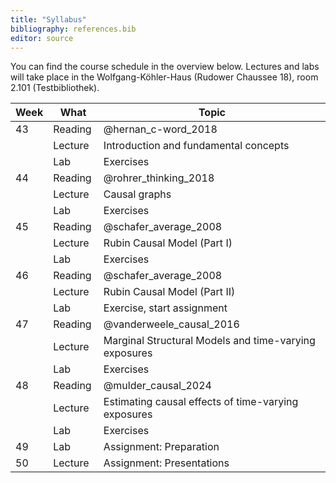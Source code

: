 ```yaml
---
title: "Syllabus"
bibliography: references.bib
editor: source
---
```


You can find the course schedule in the overview below. Lectures and labs will take place in the Wolfgang-Köhler-Haus (Rudower Chaussee 18), room 2.101 (Testbibliothek).  


| Week | What    | Topic                                 |
|------|---------|---------------------------------------|
| 43   | Reading | @hernan_c-word_2018                   | 
|      | Lecture | Introduction and fundamental concepts | 
|      | Lab     | Exercises                             |
| 44   | Reading | @rohrer_thinking_2018                  |
|      | Lecture | Causal graphs                         |
|      | Lab     | Exercises                             |
| 45   | Reading | @schafer_average_2008                 |
|      | Lecture | Rubin Causal Model (Part I)           |
|      | Lab     | Exercises                             |
| 46   | Reading | @schafer_average_2008                 |
|      | Lecture | Rubin Causal Model (Part II)          |
|      | Lab     | Exercise, start assignment            |
| 47   | Reading | @vanderweele_causal_2016              |
|      | Lecture | Marginal Structural Models and time-varying exposures |
|      | Lab     | Exercises                             |
| 48   | Reading | @mulder_causal_2024                   |
|      | Lecture | Estimating causal effects of time-varying exposures |
|      | Lab     | Exercises                             |
| 49   | Lab     | Assignment: Preparation               |
| 50   | Lecture | Assignment: Presentations             | 
